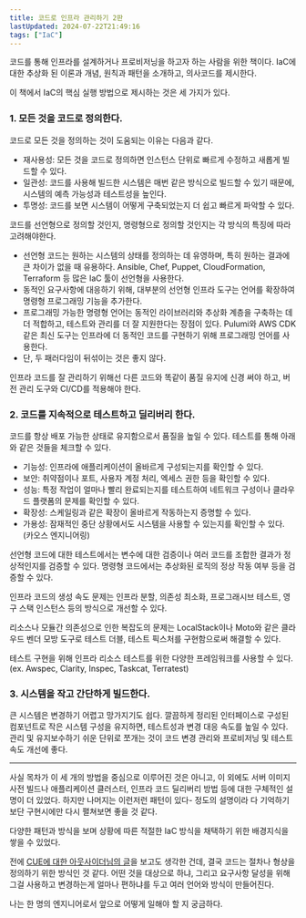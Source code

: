```yaml
---
title: 코드로 인프라 관리하기 2판
lastUpdated: 2024-07-22T21:49:16
tags: ["IaC"]
---
```



<Bookmark image="https://shopping-phinf.pstatic.net/main_3422708/34227084618.20230711115022.jpg" url="https://search.shopping.naver.com/book/catalog/34227084618" description="코드형 인프라에 맞춰진 많은 패턴과 안티패턴을 설명하고, 이를 인프라에 적용하는 저자만의 방식을 안내합니다. 또한 코드형 인프라를 위한 3가지 핵심 실행 방법과 클라우드 인프라의 5가지 원칙은 실무자뿐만 아니라 코드형 인프라를 처음 접하는 사람에게도 실용적인 지침이 되어줍니다. 인프라 스택 도구를 사용하여 서비스의 신뢰성과 품질을 향상시키는 방법이 궁금하다면 이 책에서 그 답을 찾아보세요!"/>

코드를 통해 인프라를 설계하거나 프로비저닝을 하고자 하는 사람을 위한 책이다. IaC에 대한 추상화 된 이론과 개념, 원칙과 패턴을 소개하고, 의사코드를 제시한다.

이 책에서 IaC의 핵심 실행 방법으로 제시하는 것은 세 가지가 있다.

### 1. 모든 것을 코드로 정의한다.

코드로 모든 것을 정의하는 것이 도움되는 이유는 다음과 같다.
- 재사용성: 모든 것을 코드로 정의하면 인스턴스 단위로 빠르게 수정하고 새롭게 빌드할 수 있다.
- 일관성: 코드를 사용해 빌드한 시스템은 매번 같은 방식으로 빌드할 수 있기 때문에, 시스템의 예측 가능성과 테스트성을 높인다.
- 투명성: 코드를 보면 시스템이 어떻게 구축되었는지 더 쉽고 빠르게 파악할 수 있다.

코드를 선언형으로 정의할 것인지, 명령형으로 정의할 것인지는 각 방식의 특징에 따라 고려해야한다.
- 선언형 코드는 원하는 시스템의 상태를 정의하는 데 유영하며, 특히 원하는 결과에 큰 차이가 없을 때 유용하다. Ansible, Chef, Puppet, CloudFormation, Terraform 등 많은 IaC 툴이 선언형을 사용한다.
- 동적인 요구사항에 대응하기 위해, 대부분의 선언형 인프라 도구는 언어를 확장하여 명령형 프로그래밍 기능을 추가한다.
- 프로그래밍 가능한 명령형 언어는 동적인 라이브러리와 추상화 계층을 구축하는 데 더 적합하고, 테스트와 관리를 더 잘 지원한다는 장점이 있다. Pulumi와 AWS CDK 같은 최신 도구는 인프라에 더 동적인 코드를 구현하기 위해 프로그래밍 언어를 사용한다.
- 단, 두 패러다임이 뒤섞이는 것은 좋지 않다. 

인프라 코드를 잘 관리하기 위해선 다른 코드와 똑같이 품질 유지에 신경 써야 하고, 버전 관리 도구와 CI/CD를 적용해야 한다.

### 2. 코드를 지속적으로 테스트하고 딜리버리 한다.

코드를 항상 배포 가능한 상태로 유지함으로서 품질을 높일 수 있다. 테스트를 통해 아래와 같은 것들을 체크할 수 있다.
- 기능성: 인프라에 애플리케이션이 올바르게 구성되는지를 확인할 수 있다.
- 보안: 취약점이나 포트, 사용자 계정 처리, 엑세스 권한 등을 확인할 수 있다.
- 성능: 특정 작업이 얼마나 빨리 완료되는지를 테스트하여 네트워크 구성이나 클라우드 플랫폼의 문제를 확인할 수 있다. 
- 확장성: 스케일링과 같은 확장이 올바르게 작동하는지 증명할 수 있다.
- 가용성: 잠재적인 중단 상황에서도 시스템을 사용할 수 있는지를 확인할 수 있다. (카오스 엔지니어링)

선언형 코드에 대한 테스트에서는 변수에 대한 검증이나 여러 코드를 조합한 결과가 정상적인지를 검증할 수 있다. 명령형 코드에서는 추상화된 로직의 정상 작동 여부 등을 검증할 수 있다.

인프라 코드의 생성 속도 문제는 인프라 분할, 의존성 최소화, 프로그래시브 테스트, 영구 스택 인스턴스 등의 방식으로 개선할 수 있다.

리소스나 모듈간 의존성으로 인한 복잡도의 문제는 LocalStack이나 Moto와 같은 클라우드 벤더 모방 도구로 테스트 더블, 테스트 픽스처를 구현함으로써 해결할 수 있다. 

테스트 구현을 위해 인프라 리소스 테스트를 위한 다양한 프레임워크를 사용할 수 있다. (ex. Awspec, Clarity, Inspec, Taskcat, Terratest)

### 3. 시스템을 작고 간단하게 빌드한다.

큰 시스템은 변경하기 어렵고 망가지기도 쉽다. 깔끔하게 정리된 인터페이스로 구성된 컴포넌트로 작은 시스템 구성을 유지하면, 테스트성과 변경 대응 속도를 높일 수 있다. 관리 및 유지보수하기 쉬운 단위로 쪼개는 것이 코드 변경 관리와 프로비저닝 및 테스트 속도 개선에 좋다.

---

사실 목차가 이 세 개의 방법을 중심으로 이루어진 것은 아니고, 이 외에도 서버 이미지 사전 빌드나 애플리케이션 클러스터, 인프라 코드 딜리버리 방법 등에 대한 구체적인 설명이 더 있었다. 하지만 나머지는 이런저런 패턴이 있다- 정도의 설명이라 다 기억하기보단 구현시에만 다시 펼쳐보면 좋을 것 같다.

다양한 패턴과 방식을 보며 상황에 따른 적절한 IaC 방식을 채택하기 위한 배경지식을 쌓을 수 있었다.

전에 [CUE에 대한 아웃사이더님의 글](https://blog.outsider.ne.kr/1600)을 보고도 생각한 건데, 결국 코드는 절차나 형상을 정의하기 위한 방식인 것 같다. 어떤 것을 대상으로 하냐, 그리고 요구사항 달성을 위해 그걸 사용하고 변경하는게 얼마나 편하냐를 두고 여러 언어와 방식이 만들어진다. 

나는 한 명의 엔지니어로서 앞으로 어떻게 일해야 할 지 궁금하다.